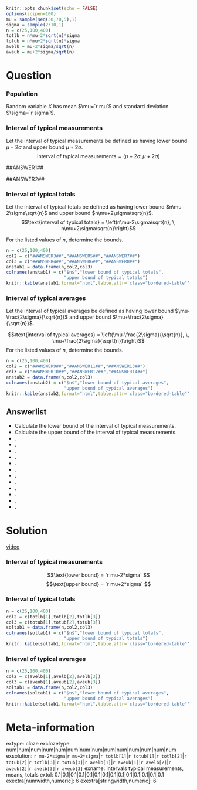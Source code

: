 ```r
knitr::opts_chunk$set(echo = FALSE)
options(scipen=100)
mu = sample(seq(30,70,5),1)
sigma = sample(2:10,1)
n = c(25,100,400)
totlb = n*mu-2*sqrt(n)*sigma
totub = n*mu+2*sqrt(n)*sigma
avelb = mu-2*sigma/sqrt(n)
aveub = mu+2*sigma/sqrt(n)
```

Question
========

### Population

Random variable $X$ has mean $\mu=`r mu`$ and standard deviation $\sigma=`r sigma`$. 

### Interval of typical measurements 

Let the interval of typical measurements be defined as having lower bound $\mu-2\sigma$ and upper bound $\mu+2\sigma$.
$$\text{interval of typical measurements} = (\mu-2\sigma, \, \mu+2\sigma)$$

##ANSWER1##

##ANSWER2##

### Interval of typical totals

Let the interval of typical totals be defined as having lower bound $n\mu-2\sigma\sqrt{n}$ and upper bound $n\mu+2\sigma\sqrt{n}$.
$$\text{interval of typical totals} = \left(n\mu-2\sigma\sqrt{n}, \, n\mu+2\sigma\sqrt{n}\right)$$

For the listed values of $n$, determine the bounds.

<style type="text/css" rel="stylesheet">
.bordered-table {
    border-collapse: collapse;
    border-spacing: 0;
    border:2px solid #000000;
}
.bordered-table th {
    border:2px solid #000000;
    padding: 4px;
}
.bordered-table td{
    border:2px solid #000000;
    padding: 4px;
}
</style>

```r
n = c(25,100,400)
col2 = c("##ANSWER3##","##ANSWER5##","##ANSWER7##")
col3 = c("##ANSWER4##","##ANSWER6##","##ANSWER8##")
anstab1 = data.frame(n,col2,col3)
colnames(anstab1) = c("$n$","lower bound of typical totals",
                      "upper bound of typical totals")
knitr::kable(anstab1,format="html",table.attr='class="bordered-table"', align = "ccc",row.names=F)
```


<!-- | $n$ | _ lower bound of typical totals _ | _ upper bound of typical totals _ | -->
<!-- |:---:|:---:|:---:| -->
<!-- | 25  | ##ANSWER3## | ##ANSWER4## | -->
<!-- | 100  | ##ANSWER5## | ##ANSWER6## | -->
<!-- | 400  | ##ANSWER7## | ##ANSWER8## | -->

### Interval of typical averages

Let the interval of typical averages be defined as having lower bound $\mu-\frac{2\sigma}{\sqrt{n}}$ and upper bound $\mu+\frac{2\sigma}{\sqrt{n}}$.

$$\text{interval of typical averages} = \left(\mu-\frac{2\sigma}{\sqrt{n}}, \, \mu+\frac{2\sigma}{\sqrt{n}}\right)$$
For the listed values of $n$, determine the bounds.

```r
n = c(25,100,400)
col2 = c("##ANSWER9##","##ANSWER11##","##ANSWER13##")
col3 = c("##ANSWER10##","##ANSWER12##","##ANSWER14##")
anstab2 = data.frame(n,col2,col3)
colnames(anstab2) = c("$n$","lower bound of typical averages",
                      "upper bound of typical averages")
knitr::kable(anstab2,format="html",table.attr='class="bordered-table"', align = "ccc",row.names=F)
```

<!-- | $n$ | _ lower bound of typical averages _ | _ upper bound of typical averages _ | -->
<!-- |:---:|:---:|:---:| -->
<!-- | 25  | ##ANSWER9## | ##ANSWER10## | -->
<!-- | 100  | ##ANSWER11## | ##ANSWER12## | -->
<!-- | 400  | ##ANSWER13## | ##ANSWER14## | -->


Answerlist
--------
* Calculate the lower bound of the interval of typical measurements.
* Calculate the upper bound of the interval of typical measurements.
* .
* .
* .
* .
* .
* .
* .
* .
* .
* .
* .
* .



Solution
========

[video](https://vimeo.com/531945354){target="_blank"}

### Interval of typical measurements 

$$\text{lower bound} = `r mu-2*sigma` $$
$$\text{upper bound} = `r mu+2*sigma` $$

### Interval of typical totals

<style type="text/css" rel="stylesheet">
.bordered-table {
    border-collapse: collapse;
    border-spacing: 0;
    border:2px solid #000000;
}
.bordered-table th {
    border:2px solid #000000;
    padding: 4px;
}
.bordered-table td{
    border:2px solid #000000;
    padding: 4px;
}
</style>

```r
n = c(25,100,400)
col2 = c(totlb[1],totlb[2],totlb[3])
col3 = c(totub[1],totub[2],totub[3])
soltab1 = data.frame(n,col2,col3)
colnames(soltab1) = c("$n$","lower bound of typical totals",
                      "upper bound of typical totals")
knitr::kable(soltab1,format="html",table.attr='class="bordered-table"', align = "ccc",row.names=F)
```


<!-- | $n$ | _ lower bound of typical totals _ | _ upper bound of typical totals _ | -->
<!-- |:---:|:---:|:---:| -->
<!-- | 25  | `r totlb[1]` | `r totub[1]` | -->
<!-- | 100  | `r totlb[2]` | `r totub[2]` | -->
<!-- | 400  | `r totlb[3]` | `r totub[3]` | -->

### Interval of typical averages


```r
n = c(25,100,400)
col2 = c(avelb[1],avelb[2],avelb[3])
col3 = c(aveub[1],aveub[2],aveub[3])
soltab1 = data.frame(n,col2,col3)
colnames(soltab1) = c("$n$","lower bound of typical averages",
                      "upper bound of typical averages")
knitr::kable(soltab1,format="html",table.attr='class="bordered-table"', align = "ccc",row.names=F)
```


<!-- | $n$ | _ lower bound of typical averages _ | _ upper bound of typical averages _ | -->
<!-- |:---:|:---:|:---:| -->
<!-- | 25  | `r avelb[1]` | `r aveub[1]` | -->
<!-- | 100  | `r avelb[2]` | `r aveub[2]` | -->
<!-- | 400  | `r avelb[3]` | `r aveub[3]` | -->


Meta-information
================
extype: cloze
exclozetype: num|num|num|num|num|num|num|num|num|num|num|num|num|num
exsolution: `r mu-2*sigma`|`r mu+2*sigma`|`r totlb[1]`|`r totub[1]`|`r totlb[2]`|`r totub[2]`|`r totlb[3]`|`r totub[3]`|`r avelb[1]`|`r aveub[1]`|`r avelb[2]`|`r aveub[2]`|`r avelb[3]`|`r aveub[3]`
exname: intervals typical measurements, means, totals
extol: 0.1|0.1|0.1|0.1|0.1|0.1|0.1|0.1|0.1|0.1|0.1|0.1|0.1|0.1
exextra[numwidth,numeric]: 6
exextra[stringwidth,numeric]: 6
